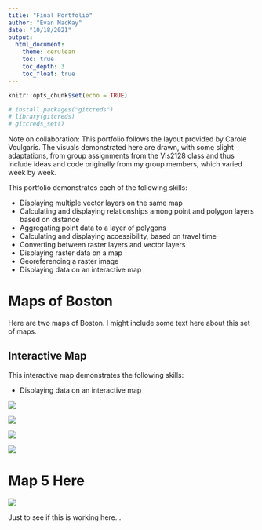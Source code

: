 ```yaml
---
title: "Final Portfolio"
author: "Evan MacKay"
date: "10/18/2021"
output: 
  html_document:
    theme: cerulean
    toc: true
    toc_depth: 3
    toc_float: true
---
```


```r
knitr::opts_chunk$set(echo = TRUE)

# install.packages("gitcreds")
# library(gitcreds)
# gitcreds_set()

```

Note on collaboration: This portfolio follows the layout provided by Carole Voulgaris. The visuals demonstrated here are drawn, with some slight adaptations, from group assignments from the Vis2128 class and thus include ideas and code originally from my group members, which varied week by week. 

This portfolio demonstrates each of the following skills:

* Displaying multiple vector layers on the same map
* Calculating and displaying relationships among point and polygon layers based on distance
* Aggregating point data to a layer of polygons
* Calculating and displaying accessibility, based on travel time
* Converting between raster layers and vector layers
* Displaying raster data on a map
* Georeferencing a raster image
* Displaying data on an interactive map

# Maps of Boston
Here are two maps of Boston. I might include some text here about this set of maps.

## Interactive Map
This interactive map demonstrates the following skills: 

* Displaying data on an interactive map

<!-- [![](thumbnails/Boston_interactive.png)](https://c-voulgaris.github.io/portfolio_examples/fullsize/inter_black.html){target="_blank"} -->

[![](thumbnails/SelmaBridgeBlack.png)](https://evancmackay.github.io/Vis2128/fullsize/inter_black_AL_EdmundPettusBridge_MedianAge_Institutionalized.html){target="_blank"}

[![](thumbnails/SelmaEarningsTracts.png)](https://evancmackay.github.io/Vis2128/fullsize/median_earnings_tract.html){target="_blank"}

[![](thumbnails/screenshot_of_sf.png)](https://evancmackay.github.io/Vis2128/fullsize/export_SF_housing.pdf){target="_blank"}

[![](thumbnails/DistanceFromWaterPoliceStation.png)](https://evancmackay.github.io/Vis2128/fullsize/DistanceFromWaterPoliceStation.pdf){target="_blank"}

# Map 5 Here

[![](thumbnails/screenshot_of_sf.png)](https://evancmackay.github.io/Vis2128/fullsize/median_earnings_tract.html){target="_blank"}



Just to see if this is working here...



